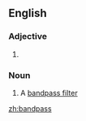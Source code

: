 ==English==

===Adjective===
{{en-adj|-}}

# {{alternative spelling of|band-pass}}

===Noun===
{{en-noun}}

# A [[bandpass filter]]

[[zh:bandpass]]